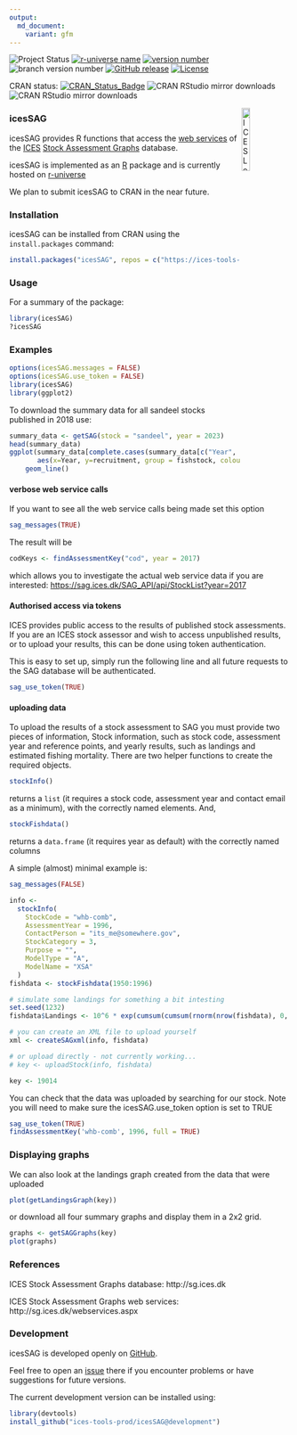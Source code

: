 ```yaml
---
output:
  md_document:
    variant: gfm
---
```


![Project Status](https://www.repostatus.org/badges/latest/active.svg)
[![r-universe name](https://ices-tools-prod.r-universe.dev/badges/:name)](https://ices-tools-prod.r-universe.dev)
[![version number](https://ices-tools-prod.r-universe.dev/badges/icesSAG)](https://ices-tools-prod.r-universe.dev/icesSAG)
![branch version number](https://img.shields.io/badge/branch_version-`r packageDescription("icesSAG")$Version`-blue)
[![GitHub release](https://img.shields.io/github/release/ices-tools-prod/icesSAG.svg?maxAge=6000)]()
[![License](https://img.shields.io/badge/license-GPL%20(%3E%3D%202)-blue.svg)](https://www.gnu.org/licenses/gpl-3.0.en.html)

CRAN status:
[![CRAN_Status_Badge](https://www.r-pkg.org/badges/version/icesSAG)](https://cran.r-project.org/package=icesSAG)
![CRAN RStudio mirror downloads](https://cranlogs.r-pkg.org/badges/icesSAG)
![CRAN RStudio mirror downloads](https://cranlogs.r-pkg.org/badges/grand-total/icesSAG)

[<img align="right" alt="ICES Logo" width="17%" height="17%" src="http://ices.dk/_layouts/15/1033/images/icesimg/iceslogo.png">](http://ices.dk)

### icesSAG

icesSAG provides R functions that access the
[web services](http://sg.ices.dk/webservices.aspx) of the [ICES](http://ices.dk)
[Stock Assessment Graphs](http://sg.ices.dk) database.

icesSAG is implemented as an [R](https://www.r-project.org) package and
is currently hosted on [r-universe](https://ices-tools-prod.r-universe.dev)

We plan to submit icesSAG to CRAN in the near future.

<!---
available on [CRAN](https://cran.r-project.org/package=icesSAG).
--->

### Installation


icesSAG can be installed from CRAN using the `install.packages` command:

```r
install.packages("icesSAG", repos = c("https://ices-tools-prod.r-universe.dev", "https://cloud.r-project.org"))
```

### Usage


For a summary of the package:

```r
library(icesSAG)
?icesSAG
```

### Examples

```r
options(icesSAG.messages = FALSE)
options(icesSAG.use_token = FALSE)
library(icesSAG)
library(ggplot2)
```

To download the summary data for all sandeel stocks published in 2018 use:
```r
summary_data <- getSAG(stock = "sandeel", year = 2023)
head(summary_data)
ggplot(summary_data[complete.cases(summary_data[c("Year", "recruitment")]),],
       aes(x=Year, y=recruitment, group = fishstock, colour = fishstock)) +
    geom_line()
```


#### verbose web service calls

If you want to see all the web service calls being made set this option

```r
sag_messages(TRUE)
```

The result will be

```r
codKeys <- findAssessmentKey("cod", year = 2017)
```

which allows you to investigate the actual web service data if you are interested:
[https://sag.ices.dk/SAG_API/api/StockList?year=2017](https://sag.ices.dk/SAG_API/api/StockList?year=2017)


#### Authorised access via tokens

ICES provides public access to the results of published stock assessments.  If you are an ICES stock assessor and wish to access unpublished results, or to upload your results, this can be done using token authentication.

This is easy to set up, simply run the following line and all future requests to the SAG database will be authenticated.

```r
sag_use_token(TRUE)
```

#### uploading data

To upload the results of a stock assessment to SAG you must provide two pieces of information, Stock information, such as stock code, assessment year and reference points, and yearly results, such as landings and estimated fishing mortality.  There are two helper functions to create the required objects.

```r
stockInfo()
```

returns a `list` (it requires a stock code, assessment year and contact email as a minimum), with the correctly named elements.  And,

```r
stockFishdata()
```

returns a `data.frame` (it requires year as default) with the correctly named columns

A simple (almost) minimal example is:

```r
sag_messages(FALSE)
```

```r
info <-
  stockInfo(
    StockCode = "whb-comb",
    AssessmentYear = 1996,
    ContactPerson = "its_me@somewhere.gov",
    StockCategory = 3,
    Purpose = "",
    ModelType = "A",
    ModelName = "XSA"
  )
fishdata <- stockFishdata(1950:1996)

# simulate some landings for something a bit intesting
set.seed(1232)
fishdata$Landings <- 10^6 * exp(cumsum(cumsum(rnorm(nrow(fishdata), 0, 0.1))))

# you can create an XML file to upload yourself
xml <- createSAGxml(info, fishdata)

# or upload directly - not currently working...
# key <- uploadStock(info, fishdata)
```

```r
key <- 19014
```

You can check that the data was uploaded by searching for our stock. Note you will need to make sure the icesSAG.use_token option is set to TRUE

```r
sag_use_token(TRUE)
findAssessmentKey('whb-comb', 1996, full = TRUE)
```

### Displaying graphs

We can also look at the landings graph created from the data that were uploaded

```r
plot(getLandingsGraph(key))
```

or download all four summary graphs and display them in a 2x2 grid.

```r
graphs <- getSAGGraphs(key)
plot(graphs)
```


### References

ICES Stock Assessment Graphs database:
http://sg.ices.dk

ICES Stock Assessment Graphs web services:
http://sg.ices.dk/webservices.aspx

### Development

icesSAG is developed openly on
[GitHub](https://github.com/ices-tools-prod/icesSAG).

Feel free to open an [issue](https://github.com/ices-tools-prod/icesSAG/issues)
there if you encounter problems or have suggestions for future versions.

The current development version can be installed using:

```R
library(devtools)
install_github("ices-tools-prod/icesSAG@development")
```
